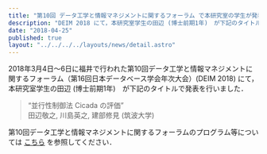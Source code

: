 ```yaml
---
title: "第10回 データ工学と情報マネジメントに関するフォーラム で本研究室の学生が発表しました"
description: "DEIM 2018 にて，本研究室学生の田辺 (博士前期1年)　が下記のタイトルで発表を行いました．"
date: "2018-04-25"
published: true
layout: "../../../../layouts/news/detail.astro"
---
```


2018年3月4日〜6日に福井で行われた第10回データ工学と情報マネジメントに関するフォーラム（第16回日本データベース学会年次大会）(DEIM 2018) にて，本研究室学生の田辺 (博士前期1年)　が下記のタイトルで発表を行いました．

> “並行性制御法 Cicada の評価”  
> 田辺敬之, 川島英之, 建部修見 (筑波大学)

第10回データ工学と情報マネジメントに関するフォーラムのプログラム等については [こちら](http://db-event.jpn.org/deim2018/post/program/) を参照してください．
